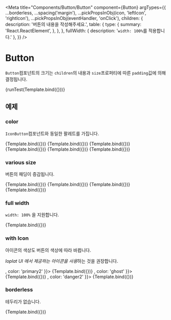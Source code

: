 
<Meta
  title="Components/Button/Button"
  component={Button}
  argTypes={{
    ...borderless,
    ...spacing('margin'),
    ...pickPropsInObj(icon, 'leftIcon', 'rightIcon'),
    ...pickPropsInObj(eventHandler, 'onClick'),
    children: {
      description: '버튼의 내용을 작성해주세요.',
      table: {
        type: {
          summary: 'React.ReactElement',
        },
      },
    },
    fullWidth: { description: '`width: 100%`를 적용합니다.' },
  }}
/>


# Button

`Button`컴포넌트의 크기는 `children`의 내용과 `size`프로퍼티에 따른 `padding`깂에 의해 결정됩니다.

<Canvas>
  <Story name="default" args={{ children: 'default', role: 'button' }}>
    {runTest(Template.bind({}))}
  </Story>
</Canvas>

<ArgsTable story="default" />

## 예제

### color

`IconButton`컴포넌트와 동일한 팔레트를 가집니다.

<Canvas>
  <Story name="primary1" args={{ children: 'primary1', color: 'primary1' }}>
    {Template.bind({})}
  </Story>
  <Story name="primary2" args={{ children: 'primary2', color: 'primary2' }}>
    {Template.bind({})}
  </Story>
  <Story name="danger1" args={{ children: 'danger1', color: 'danger1' }}>
    {Template.bind({})}
  </Story>
  <Story name="danger2" args={{ children: 'danger2', color: 'danger2' }}>
    {Template.bind({})}
  </Story>
  <Story name="solid" args={{ children: 'solid', color: 'solid' }}>
    {Template.bind({})}
  </Story>
  <Story name="ghost" args={{ children: 'ghost', color: 'ghost' }}>
    {Template.bind({})}
  </Story>
</Canvas>

### various size

버튼의 패딩이 증감됩니다.

<Canvas>
  <Story name="xs" args={{ children: 'xs', size: 'xs' }}>
    {Template.bind({})}
  </Story>
  <Story name="sm" args={{ children: 'sm', size: 'sm' }}>
    {Template.bind({})}
  </Story>
  <Story name="md" args={{ children: 'md', size: 'md' }}>
    {Template.bind({})}
  </Story>
  <Story name="lg" args={{ children: 'lg', size: 'lg' }}>
    {Template.bind({})}
  </Story>
</Canvas>

### full width

`width: 100%` 을 지원합니다.

<Canvas>
  <Story name="full width" args={{ children: 'full width', fullWidth: true }}>
    {Template.bind({})}
  </Story>
</Canvas>

### with Icon

아이콘의 색상도 버튼의 색상에 따라 바뀝니다.

*loplat UI 에서 제공하는 아이콘을 사용*하는 것을 권장합니다.

<Canvas>
  <Story name="left icon primary2" args={{ children: 'left icon', leftIcon: <Alert />, color: 'primary2' }}>
    {Template.bind({})}
  </Story>
  <Story name="left icon ghost" args={{ children: 'left icon', leftIcon: <Alert />, color: 'ghost' }}>
    {Template.bind({})}
  </Story>
  <Story name="right icon danger2" args={{ children: 'right icon', rightIcon: <Alert />, color: 'danger2' }}>
    {Template.bind({})}
  </Story>
</Canvas>

### borderless

테두리가 없습니다.

<Canvas>
  <Story name="borderless button" args={{ children: 'primary2 borderless', color: 'primary2', borderless: true }}>
    {Template.bind({})}
  </Story>
</Canvas>
